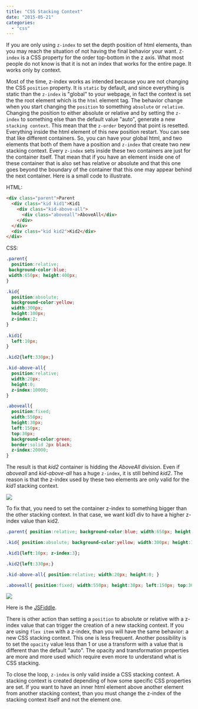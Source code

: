 ```yaml
---
title: "CSS Stacking Context"
date: "2015-05-21"
categories: 
  - "css"
---
```


If you are only using `z-index` to set the depth position of html elements, than you may reach the situation of not having the final behavior your want. `Z-index` is a CSS property for the order top-bottom in the z axis. What most people do not know is that it is not an index that works for the entire page. It works only by context.

Most of the time, z-index works as intended because you are not changing the CSS `position` property. It is `static` by default, and since everything is static than the `z-index` is "global" to your webpage, in fact the context is set the the root element which is the `html` element tag. The behavior change when you start changing the `position` to something `absolute` or `relative`. Changing the position to either absolute or relative and by setting the `z-index` to something else than the default value "auto", generate a new `stacking context`. This mean that the `z-order` beyond that point is resetted. Everything inside the html element of this new position restart. You can see that like different containers. So, you can have your global html, and two elements that both of them have a position and `z-index` that create two new stacking context. Every `z-index` sets inside these two containers are just for the container itself. That mean that if you have an element inside one of these container that is also set has relative or absolute and that this one goes beyond the boundary of the container that this one may appear behind the next container. Here is a small code to illustrate.

HTML:

```html  
<div class="parent">Parent 
  <div class="kid kid1">Kid1 
    <div class="kid-above-all"> 
      <div class="aboveall">AboveAll</div> 
    </div> 
  </div> 
  <div class="kid kid2">Kid2</div> 
</div> 
``` 
CSS:

```css
.parent{ 
  position:relative; 
 background-color:blue; 
 width:650px; height:400px; 
} 

.kid{ 
  position:absolute; 
  background-color:yellow; 
  width:300px; 
  height:100px; 
  z-index:2; 
} 
  
.kid1{
  left:10px;
} 

.kid2{left:330px;} 

.kid-above-all{ 
  position:relative; 
  width:20px; 
  height:0; 
  z-index:10000; 
} 

.aboveall{ 
  position:fixed; 
  width:550px; 
  height:30px; 
  left:150px; 
  top:30px; 
  background-color:green; 
  border:solid 2px black; 
  z-index:20000; 
} 
```
 The result is that _kid2_ container is hidding the _AboveAll_ division. Even if _aboveall_ and _kid-above-all_ has a huge `z-index`, it is still behind _kid2_. The reason is that the z-index used by these two elements are only valid for the _kid1_ stacking context.

![](/images/blog/CssStackingContextZ-index1-400x239.png)

To fix that, you need to set the container z-index to something bigger than the other stacking context. In that case, we want kid1 div to have a higher z-index value than kid2. 

```css 
.parent{ position:relative; background-color:blue; width:650px; height:400px; } 

.kid{ position:absolute; background-color:yellow; width:300px; height:100px; z-index:2; } 

.kid1{left:10px; z-index:3}; 

.kid2{left:330px;} 

.kid-above-all{ position:relative; width:20px; height:0; } 

.aboveall{ position:fixed; width:550px; height:30px; left:150px; top:30px; background-color:green; border:solid 2px black; }
``` 

![](/images/blog/CssStackingContextZ-index2-400x235.png)

Here is the [JSFiddle](http://jsfiddle.net/796yob22/6/).

There is other action than setting a `position` to absolute or relative with a z-index value that can trigger the creation of a new stacking context. If you are using `flex item` with a z-index, than you will have the same behavior: a new CSS stacking context. This one is less frequent. Another possibility is to set the `opacity` value less than 1 or use a transform with a value that is different than the default "auto". The opacity and transformation properties are more and more used which require even more to understand what is CSS stacking.

To close the loop, `z-index` is only valid inside a CSS stacking context. A stacking context is created depending of how some specific CSS properties are set. If you want to have an inner html element above another element from another stacking context, than you must change the z-index of the stacking context itself and not the element one.
